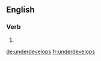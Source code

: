==English==

===Verb===
{{head|en}}

# {{en-third-person singular of|underdevelop}}

[[de:underdevelops]]
[[fr:underdevelops]]